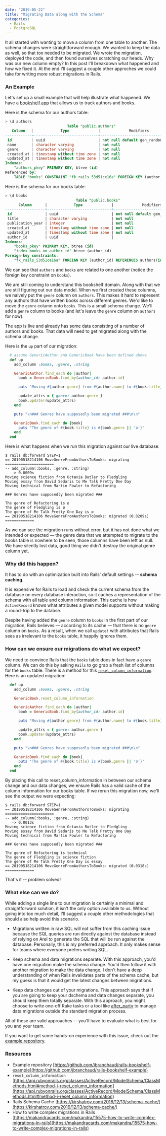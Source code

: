 ```yaml
---
date: "2019-05-22"
title: "Migrating Data along with the Schema"
categories:
  - Rails
  - PostgreSQL
---
```


It all started with wanting to move a column from one table to another. The
schema changes were straightforward enough. We wanted to keep the data as well,
so that too needed to be migrated. We wrote the migration, deployed the code,
and then found ourselves scratching our heads. Why was our new column empty? In
this post I'll breakdown what happened and how we fixed it. At the end I'll
suggest a couple other approches we could take for writing more robust
migrations in Rails.

### An Example

Let's set up a small example that will help illustrate what happened. We have a
[bookshelf app](https://github.com/jbranchaud/rails-bookshelf-example) that
allows us to track authors and books.

Here is the schema for our authors table:

```sql
> \d authors
                            Table "public.authors"
   Column   |            Type             |             Modifiers
------------+-----------------------------+------------------------------------
 id         | uuid                        | not null default gen_random_uuid()
 name       | character varying           | not null
 genre      | character varying           | not null
 created_at | timestamp without time zone | not null
 updated_at | timestamp without time zone | not null
Indexes:
    "authors_pkey" PRIMARY KEY, btree (id)
Referenced by:
    TABLE "books" CONSTRAINT "fk_rails_53d51ce16a" FOREIGN KEY (author_id) REFERENCES authors(id)
```

Here is the schema for our books table:

```sql
> \d books
                                Table "public.books"
      Column      |            Type             |             Modifiers
------------------+-----------------------------+------------------------------------
 id               | uuid                        | not null default gen_random_uuid()
 title            | character varying           | not null
 publication_year | integer                     | not null
 created_at       | timestamp without time zone | not null
 updated_at       | timestamp without time zone | not null
 author_id        | uuid                        |
Indexes:
    "books_pkey" PRIMARY KEY, btree (id)
    "index_books_on_author_id" btree (author_id)
Foreign-key constraints:
    "fk_rails_53d51ce16a" FOREIGN KEY (author_id) REFERENCES authors(id)
```

We can see that `authors` and `books` are related to one another (notice the
foreign key constraint on `books`).

We are still coming to understand this bookshelf domain. Along with that we are
still figuring out our data model. When we first created these columns, we
naively put the `genre` column on `authors`. This makes it hard to represent
any authors that have written books across different genres. We'd like to move
the `genre` column onto `books`. This is a small schema change. We'll add a
`genre` column to books (and let's leave the `genre` column on `authors` for
now).

The app is live and already has some data consisting of a number of authors and
books. That data will need to get migrated along with the schema change.

Here is the `up` part of our migration:

```ruby
  # assume GenericAuthor and GenericBook have been defined above
  def up
    add_column :books, :genre, :string

    GenericAuthor.find_each do |author|
      book = GenericBook.find_by(author_id: author.id)

      puts "Moving #{author.genre} from #{author.name} to #{book.title}"

      update_attrs = { genre: author.genre }
      book.update!(update_attrs)
    end

    puts "\n### Genres have supposedly been migrated ###\n\n"

    GenericBook.find_each do |book|
      puts "The genre of #{book.title} is #{book.genre || 'ø'}"
    end
  end
```

Here is what happens when we run this migration against our live database:

```
$ rails db:forward STEP=1
== 20190518214106 MoveGenreFromAuthorsToBooks: migrating ======================
-- add_column(:books, :genre, :string)
   -> 0.0009s
Moving science fiction from Octavia Butler to Fledgling
Moving essay from David Sedaris to Me Talk Pretty One Day
Moving technical from Martin Fowler to Refactoring

### Genres have supposedly been migrated ###

The genre of Refactoring is ø
The genre of Fledgling is ø
The genre of Me Talk Pretty One Day is ø
== 20190518214106 MoveGenreFromAuthorsToBooks: migrated (0.0209s) =============
```

As we can see the migration runs without error, but it has not done what we
intended or expected — the genre data that we attempted to migrate to the books
table is nowhere to be seen, those columns have been left as null. We have
silently lost data, good thing we didn't destroy the original genre column yet.

### Why did this happen?

It has to do with an optimization built into Rails' default settings -- **schema
caching**.

It is expensive for Rails to load and check the current schema from the
database on every database interaction, so it caches a representation of the
schema with all table and column information. This cache is how `ActiveRecord`
knows what attributes a given model supports without making a round-trip to the
databse.

Despite having added the `genre` column to `books` in the first part of our
migration, Rails believes — according to its cache — that there is no `genre`
column on `books`. As a result, when we call `update!` with attributes that
Rails sees as irrelevant to the `books` table, it happily ignores them.

### How can we ensure our migrations do what we expect?

We need to convince Rails that the `books` table does in fact have a `genre`
column. We can do this by asking `Rails` to go grab a fresh list of columns for
the `books` table. There is a method for this
[`reset_column_information`](https://www.notion.so/jbranchaud/Data-Migration-Troubles-61cb4b49b88e4e2680b63254a082b4ef#a3966b545e6340bcaba41b64a1aa6179).
Here is an updated migration:

```ruby
  def up
    add_column :books, :genre, :string

    GenericBook.reset_column_information

    GenericAuthor.find_each do |author|
      book = GenericBook.find_by(author_id: author.id)

      puts "Moving #{author.genre} from #{author.name} to #{book.title}"

      update_attrs = { genre: author.genre }
      book.update!(update_attrs)
    end

    puts "\n### Genres have supposedly been migrated ###\n\n"

    GenericBook.find_each do |book|
      puts "The genre of #{book.title} is #{book.genre || 'ø'}"
    end
  end
```

By placing this call to reset_column_information in between our schema change
and our data changes, we ensure Rails has a valid cache of the column
information for our books table. If we rerun this migration now, we'll see the
output we were expecting:

```
$ rails db:forward STEP=1
== 20190518214106 MoveGenreFromAuthorsToBooks: migrating ======================
-- add_column(:books, :genre, :string)
   -> 0.0013s
Moving science fiction from Octavia Butler to Fledgling
Moving essay from David Sedaris to Me Talk Pretty One Day
Moving technical from Martin Fowler to Refactoring

### Genres have supposedly been migrated ###

The genre of Refactoring is technical
The genre of Fledgling is science fiction
The genre of Me Talk Pretty One Day is essay
== 20190518214106 MoveGenreFromAuthorsToBooks: migrated (0.0318s) =============
```

That's it -- problem solved!

### What else can we do?

While adding a single line to our migration is certainly a minimal and
straightforward solution, it isn't the only option available to us. Without
going into too much detail, I'll suggest a couple other methodologies that
should also help avoid this scenario.

- Migrations written in raw SQL will not suffer from this caching issue because
the SQL queries are run directly against the database instead of relying on
Arel to generate the SQL that will be run against the database. Personally,
this is my preferred approach. It only makes sense for teams where everyone
prefers writing SQL.

- Keep schema and data migrations separate. With this approach, you'd have one
migration make the schema change. You'd then follow it with another migration
to make the data change. I don't have a deep understanding of when Rails
invalidates parts of the schema cache, but my guess is that it would get the
latest changes between migrations.

- Keep data changes out of your migrations. This approach says that if you are
going to keep your dschema and data changes separate, you should keep them
totally separate. With this approach, you might choose to write one-off Rake
tasks or a tool like
[after_party](https://github.com/theSteveMitchell/after_party) to manage data
migrations outside the standard migration process.

All of these are valid approaches -- you'll have to evaluate what is best for
you and your team.

If you want to get some hands-on experience with this issue, check out the [example repository](https://github.com/jbranchaud/rails-bookshelf-example).

### Resources

- Example repository [https://github.com/jbranchaud/rails-bookshelf-example](https://github.com/jbranchaud/rails-bookshelf-example)
- `reset_column_information` [https://api.rubyonrails.org/classes/ActiveRecord/ModelSchema/ClassMethods.html#method-i-reset_column_information](https://api.rubyonrails.org/classes/ActiveRecord/ModelSchema/ClassMethods.html#method-i-reset_column_information)
- Rails Schema Cache [https://kirshatrov.com/2016/12/13/schema-cache/](https://kirshatrov.com/2016/12/13/schema-cache/)
- How to write complex migrations in Rails [https://makandracards.com/makandra/15575-how-to-write-complex-migrations-in-rails](https://makandracards.com/makandra/15575-how-to-write-complex-migrations-in-rails)
